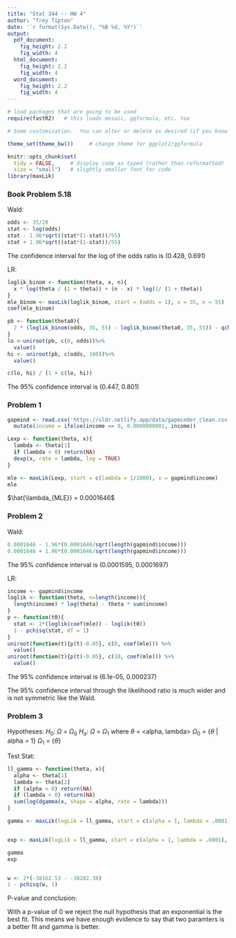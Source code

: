```yaml
---
title: "Stat 344 -- HW 4"
author: "Trey Tipton"
date: '`r format(Sys.Date(), "%B %d, %Y")`'
output: 
  pdf_document:
    fig_height: 2.2
    fig_width: 4
  html_document:
    fig_height: 2.2
    fig_width: 4
  word_document:
    fig_height: 2.2
    fig_width: 4
---
```


```r
# load packages that are going to be used
require(fastR2)   # this loads mosaic, ggformula, etc. too

# Some customization.  You can alter or delete as desired (if you know what you are doing).

theme_set(theme_bw())     # change theme for ggplot2/ggformula

knitr::opts_chunk$set(
  tidy = FALSE,     # display code as typed (rather than reformatted)
  size = "small")   # slightly smaller font for code
library(maxLik)
```


<!-- Some macros to make mathematics easier -->

\newcommand{\Prob}{\mathrm{P}}
\newcommand{\intersect}{\;\cap\;}
\newcommand{\union}{\operatorname{\cup}}
\newcommand{\E}{\operatorname{E}}
\newcommand{\Var}{\operatorname{Var}}
\newcommand{\SD}{\operatorname{SD}}

<!-- Put your work below here.  Put text in text chunks, code in R chunks. -->
### Book Problem 5.18
Wald:
```r
odds <- 35/20
stat <- log(odds)
stat - 1.96*sqrt((stat*(1-stat))/55)
stat + 1.96*sqrt((stat*(1-stat))/55)

```
The confidence interval for the log of the odds ratio is (0.428, 0.691)

LR:
```r
loglik_binom <- function(theta, x, n){
  x * log(theta / (1 + theta)) + (n - x) * log(1/ (1 + theta))
}
mle_binom <- maxLik(loglik_binom, start = (odds = 1), x = 35, n = 55)
coef(mle_binom)

pb <- function(theta0){
  2 * (loglik_binom(odds, 35, 55) - loglik_binom(theta0, 35, 55)) - qchisq(0.95, df = 1)
}
lo <-uniroot(pb, c(0, odds))%>%
  value()
hi <- uniroot(pb, c(odds, 100))%>%
  value()

c(lo, hi) / (1 + c(lo, hi))
```
The 95% confidence interval is (0.447, 0.801)


### Problem 1

```r
gapmind <- read.csv('https://sldr.netlify.app/data/gapminder_clean.csv')%>%
  mutate(income = ifelse(income == 0, 0.0000000001, income))

Lexp <- function(theta, x){
  lambda <- theta[1]
  if (lambda < 0) return(NA)
  dexp(x, rate = lambda, log = TRUE)
}

mle <- maxLik(Lexp, start = c(lambda = 1/1000), x = gapmind$income)
mle
```

$\hat{\lambda_{MLE}} = 0.0001646$


### Problem 2
Wald:
```r
0.0001646 - 1.96*(0.0001646/sqrt(length(gapmind$income)))
0.0001646 + 1.96*(0.0001646/sqrt(length(gapmind$income)))
```
The 95% confidence interval is (0.0001595, 0.0001697)

LR:
```r
income <- gapmind$income
loglik <- function(theta, n=length(income)){
  length(income) * log(theta) - theta * sum(income)
}
p <- function(t0){
  stat <- 2*(loglik(coef(mle)) - loglik(t0))
  1 - pchisq(stat, df = 1)
}
uniroot(function(t){p(t)-0.05}, c(0, coef(mle))) %>%
  value()
uniroot(function(t){p(t)-0.05}, c(10, coef(mle))) %>%
  value()

```
The 95% confidence interval is (6.1e-05, 0.000237)


The 95% confidence interval through the likelihood ratio is much wider and is not symmetric like the Wald.


### Problem 3
Hypotheses:
$H_0$: $\Omega$ = $\Omega_0$
$H_a$: $\Omega$ = $\Omega_1$
where $\theta$ = <alpha, lambda>
$\Omega_0$ = {$\theta$ | alpha = 1}
$\Omega_1$ = {$\theta$}

Test Stat:
```r
ll_gamma <- function(theta, x){
  alpha <- theta[1]
  lambda <- theta[2]
  if (alpha < 0) return(NA)
  if (lambda < 0) return(NA)
  sum(log(dgamma(x, shape = alpha, rate = lambda)))
}

gamma <- maxLik(logLik = ll_gamma, start = c(alpha = 1, lambda = .0001), x = income)


exp <- maxLik(logLik = ll_gamma, start = c(alpha = 1, lambda = .0001), fixed = 1, x = income)

gamma
exp


w <- 2*(-38162.53 - -38282.38)
1 - pchisq(w, 1)
```
P-value and conclusion:

With a p-value of 0 we reject the null hypothesis that an exponential is the best fit. This means we have enough evidence to say that two paramters is a better fit and gamma is better.
